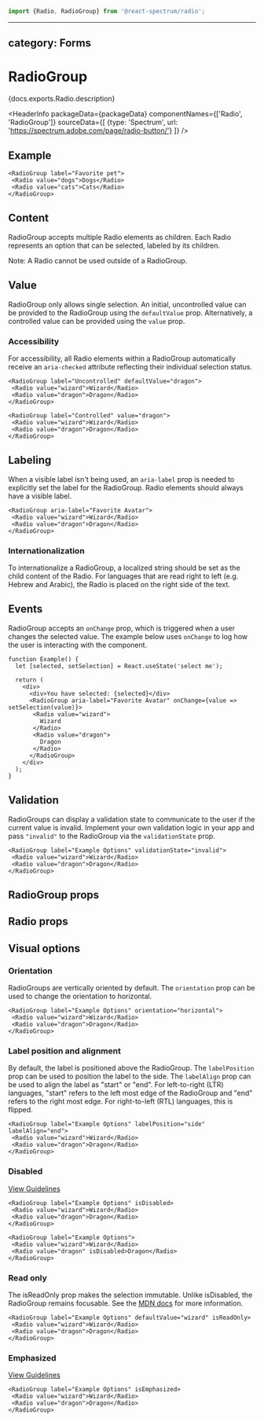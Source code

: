 <!-- Copyright 2020 Adobe. All rights reserved.
This file is licensed to you under the Apache License, Version 2.0 (the "License");
you may not use this file except in compliance with the License. You may obtain a copy
of the License at http://www.apache.org/licenses/LICENSE-2.0
Unless required by applicable law or agreed to in writing, software distributed under
the License is distributed on an "AS IS" BASIS, WITHOUT WARRANTIES OR REPRESENTATIONS
OF ANY KIND, either express or implied. See the License for the specific language
governing permissions and limitations under the License. -->



```jsx import
import {Radio, RadioGroup} from '@react-spectrum/radio';
```

---
category: Forms
---

# RadioGroup

<p>{docs.exports.Radio.description}</p>

<HeaderInfo
  packageData={packageData}
  componentNames={['Radio', 'RadioGroup']}
  sourceData={[
  {type: 'Spectrum', url: 'https://spectrum.adobe.com/page/radio-button/'}
  ]} />

## Example

```tsx example
<RadioGroup label="Favorite pet">
 <Radio value="dogs">Dogs</Radio>
 <Radio value="cats">Cats</Radio>
</RadioGroup>
```

## Content

RadioGroup accepts multiple Radio elements as children.
Each Radio represents an option that can be selected, labeled by its children.

Note: A Radio cannot be used outside of a RadioGroup.

## Value

RadioGroup only allows single selection. An initial, uncontrolled value can be provided to the RadioGroup using the `defaultValue` prop.
Alternatively, a controlled value can be provided using the `value` prop.

### Accessibility

For accessibility, all Radio elements within a RadioGroup automatically receive an `aria-checked` attribute
reflecting their individual selection status.

```tsx example
<RadioGroup label="Uncontrolled" defaultValue="dragon">
 <Radio value="wizard">Wizard</Radio>
 <Radio value="dragon">Dragon</Radio>
</RadioGroup>

<RadioGroup label="Controlled" value="dragon">
 <Radio value="wizard">Wizard</Radio>
 <Radio value="dragon">Dragon</Radio>
</RadioGroup>
```

## Labeling

When a visible label isn't being used, an `aria-label` prop is needed to explicitly set the label for the RadioGroup.
Radio elements should always have a visible label.

```tsx example
<RadioGroup aria-label="Favorite Avatar">
 <Radio value="wizard">Wizard</Radio>
 <Radio value="dragon">Dragon</Radio>
</RadioGroup>
```

### Internationalization

To internationalize a RadioGroup, a localized string should be set as the child content of the Radio.
For languages that are read right to left (e.g. Hebrew and Arabic), the Radio is placed on the right side of the text.

## Events

RadioGroup accepts an `onChange` prop, which is triggered when a user changes the selected value.
The example below uses `onChange` to log how the user is interacting with the component.

```tsx example
function Example() {
  let [selected, setSelection] = React.useState('select me');

  return (
    <div>
      <div>You have selected: {selected}</div>
      <RadioGroup aria-label="Favorite Avatar" onChange={value => setSelection(value)}>
       <Radio value="wizard">
         Wizard
       </Radio>
       <Radio value="dragon">
         Dragon
       </Radio>
      </RadioGroup>
    </div>
  );
}
```

## Validation

RadioGroups can display a validation state to communicate to the user if the current value is invalid.
Implement your own validation logic in your app and pass `"invalid"` to the RadioGroup via the `validationState` prop.

```tsx example
<RadioGroup label="Example Options" validationState="invalid">
 <Radio value="wizard">Wizard</Radio>
 <Radio value="dragon">Dragon</Radio>
</RadioGroup>
```

## RadioGroup props

<PropTable component={docs.exports.RadioGroup} links={docs.links} />

## Radio props

<PropTable component={docs.exports.Radio} links={docs.links} />

## Visual options

### Orientation

RadioGroups are vertically oriented by default.
The `orientation` prop can be used to change the orientation to horizontal.

```tsx example
<RadioGroup label="Example Options" orientation="horizontal">
 <Radio value="wizard">Wizard</Radio>
 <Radio value="dragon">Dragon</Radio>
</RadioGroup>
```

### Label position and alignment
By default, the label is positioned above the RadioGroup.
The `labelPosition` prop can be used to position the label to the side. The `labelAlign` prop can
be used to align the label as "start" or "end".
For left-to-right (LTR) languages, "start" refers to the left most edge of the RadioGroup
and "end" refers to the right most edge. For right-to-left (RTL) languages, this is flipped.

```tsx example
<RadioGroup label="Example Options" labelPosition="side" labelAlign="end">
 <Radio value="wizard">Wizard</Radio>
 <Radio value="dragon">Dragon</Radio>
</RadioGroup>
```

### Disabled
[View Guidelines](https://spectrum.adobe.com/page/radio-button/#Disabled)

```tsx example
<RadioGroup label="Example Options" isDisabled>
 <Radio value="wizard">Wizard</Radio>
 <Radio value="dragon">Dragon</Radio>
</RadioGroup>
```

```tsx example
<RadioGroup label="Example Options">
 <Radio value="wizard">Wizard</Radio>
 <Radio value="dragon" isDisabled>Dragon</Radio>
</RadioGroup>
```

### Read only

The isReadOnly prop makes the selection immutable. Unlike isDisabled, the RadioGroup remains focusable.
See the [MDN docs](https://developer.mozilla.org/en-US/docs/Web/HTML/Attributes/readonly) for more information.

```tsx example
<RadioGroup label="Example Options" defaultValue="wizard" isReadOnly>
 <Radio value="wizard">Wizard</Radio>
 <Radio value="dragon">Dragon</Radio>
</RadioGroup>
```

### Emphasized
[View Guidelines](https://spectrum.adobe.com/page/radio-button/#Emphasis)

```tsx example
<RadioGroup label="Example Options" isEmphasized>
 <Radio value="wizard">Wizard</Radio>
 <Radio value="dragon">Dragon</Radio>
</RadioGroup>
```
